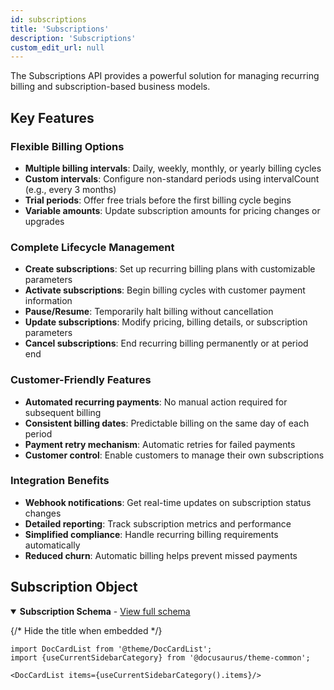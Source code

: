 ```yaml
---
id: subscriptions
title: 'Subscriptions'
description: 'Subscriptions'
custom_edit_url: null
---
```


<p>
  The Subscriptions API provides a powerful solution for managing recurring billing and
  subscription-based business models.
</p>
<h2>Key Features</h2>
<h3>Flexible Billing Options</h3>
<ul>
  <li>
    <strong>Multiple billing intervals</strong>: Daily, weekly, monthly, or yearly billing cycles
  </li>
  <li>
    <strong>Custom intervals</strong>: Configure non-standard periods using intervalCount (e.g.,
    every 3 months)
  </li>
  <li>
    <strong>Trial periods</strong>: Offer free trials before the first billing cycle begins
  </li>
  <li>
    <strong>Variable amounts</strong>: Update subscription amounts for pricing changes or upgrades
  </li>
</ul>
<h3>Complete Lifecycle Management</h3>
<ul>
  <li>
    <strong>Create subscriptions</strong>: Set up recurring billing plans with customizable
    parameters
  </li>
  <li>
    <strong>Activate subscriptions</strong>: Begin billing cycles with customer payment information
  </li>
  <li>
    <strong>Pause/Resume</strong>: Temporarily halt billing without cancellation
  </li>
  <li>
    <strong>Update subscriptions</strong>: Modify pricing, billing details, or subscription
    parameters
  </li>
  <li>
    <strong>Cancel subscriptions</strong>: End recurring billing permanently or at period end
  </li>
</ul>
<h3>Customer-Friendly Features</h3>
<ul>
  <li>
    <strong>Automated recurring payments</strong>: No manual action required for subsequent billing
  </li>
  <li>
    <strong>Consistent billing dates</strong>: Predictable billing on the same day of each period
  </li>
  <li>
    <strong>Payment retry mechanism</strong>: Automatic retries for failed payments
  </li>
  <li>
    <strong>Customer control</strong>: Enable customers to manage their own subscriptions
  </li>
</ul>
<h3>Integration Benefits</h3>
<ul>
  <li>
    <strong>Webhook notifications</strong>: Get real-time updates on subscription status changes
  </li>
  <li>
    <strong>Detailed reporting</strong>: Track subscription metrics and performance
  </li>
  <li>
    <strong>Simplified compliance</strong>: Handle recurring billing requirements automatically
  </li>
  <li>
    <strong>Reduced churn</strong>: Automatic billing helps prevent missed payments
  </li>
</ul>
<h2>Subscription Object</h2>

<details open className="embedded-schema">
<summary><strong>Subscription Schema</strong> - <a href="../schemas/subscription">View full schema</a></summary>


{/* Hide the title when embedded */}

<SubscriptionSchema hideTitle={true} />

</details>

```mdx-code-block
import DocCardList from '@theme/DocCardList';
import {useCurrentSidebarCategory} from '@docusaurus/theme-common';

<DocCardList items={useCurrentSidebarCategory().items}/>
```
